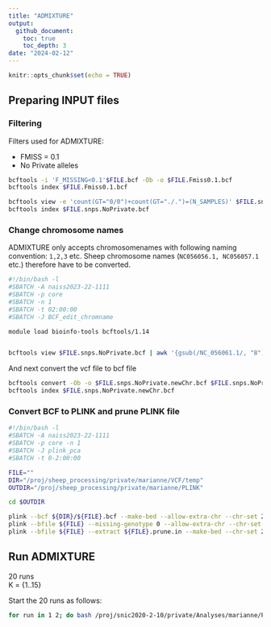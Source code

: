 ```yaml
---
title: "ADMIXTURE"
output: 
  github_document:
    toc: true
    toc_depth: 3
date: "2024-02-12"
---
```


```r
knitr::opts_chunk$set(echo = TRUE)
```

## Preparing INPUT files
### Filtering

Filters used for ADMIXTURE:

* FMISS = 0.1
* No Private alleles 

```bash
bcftools -i 'F_MISSING<0.1'$FILE.bcf -Ob -o $FILE.Fmiss0.1.bcf
bcftools index $FILE.Fmiss0.1.bcf

bcftools view -e 'count(GT="0/0")+count(GT="./.")=(N_SAMPLES)' $FILE.snps.bcf -Ob -o $FILE.snps.NoPrivate.bcf
bcftools index $FILE.snps.NoPrivate.bcf
```

### Change chromosome names

ADMIXTURE only accepts chromosomenames with following naming convention: `1,2,3` etc. Sheep chromosome names (`NC056056.1, NC056057.1` etc.) therefore have to be converted.

```bash
#!/bin/bash -l
#SBATCH -A naiss2023-22-1111
#SBATCH -p core
#SBATCH -n 1
#SBATCH -t 02:00:00
#SBATCH -J BCF_edit_chromname

module load bioinfo-tools bcftools/1.14


bcftools view $FILE.snps.NoPrivate.bcf | awk '{gsub(/NC_056061.1/, "8"); gsub(/NC_056056.1/, "3"); gsub(/NC_056058.1/, "5"); gsub(/NC_056067.1/, "14"); gsub(/NC_056063.1/, "10"); gsub(/NC_056068.1/, "15"); gsub(/NC_056060.1/, "7"); gsub(/NC_056054.1/, "1"); gsub(/NC_056062.1/, "9"); gsub(/NC_056059.1/, "6"); gsub(/NC_056055.1/, "2"); gsub(/NC_056064.1/, "11"); gsub(/NC_056066.1/, "13"); gsub(/NC_056065.1/, "12"); gsub(/NC_056057.1/, "4"); gsub(/NC_056069.1/, "16"); gsub(/NC_056072.1/, "19"); gsub(/NC_056075.1/, "22"); gsub(/NC_056070.1/, "17"); gsub(/NC_056073.1/, "20"); gsub(/NC_056076.1/, "23"); gsub(/NC_056071.1/, "18"); gsub(/NC_056074.1/, "21"); gsub(/NC_056077.1/, "24"); gsub(/NC_056078.1/, "25"); gsub(/NC_056079.1/, "26"); print;}' > $FILE.snps.NoPrivate.newChr.vcf
```

And next convert the vcf file to bcf file

```bash
bcftools convert -Ob -o $FILE.snps.NoPrivate.newChr.bcf $FILE.snps.NoPrivate.newChr.vcf
bcftools index $FILE.snps.NoPrivate.newChr.bcf
```

### Convert BCF to PLINK and prune PLINK file

```bash
#!/bin/bash -l
#SBATCH -A naiss2023-22-1111
#SBATCH -p core -n 1
#SBATCH -J plink_pca
#SBATCH -t 0-2:00:00

FILE=""
DIR="/proj/sheep_processing/private/marianne/VCF/temp"
OUTDIR="/proj/sheep_processing/private/marianne/PLINK"

cd $OUTDIR

plink --bcf ${DIR}/${FILE}.bcf --make-bed --allow-extra-chr --chr-set 26 --set-missing-var-ids @:# --out ${FILE}
plink --bfile ${FILE} --missing-genotype 0 --allow-extra-chr --chr-set 26 --indep-pairwise 50 5 0.5 --out ${FILE}
plink --bfile ${FILE} --extract ${FILE}.prune.in --make-bed --chr-set 26 --allow-extra-chr --out ${FILE}.LDprune
```

## Run ADMIXTURE

20 runs \
K = {1..15}

Start the 20 runs as follows:

```bash
for run in 1 2; do bash /proj/snic2020-2-10/private/Analyses/marianne/PROJECTS/EuropeanMouflon/SCRIPTS/ADMIXTURE_wrapper.sh $run; done
```
